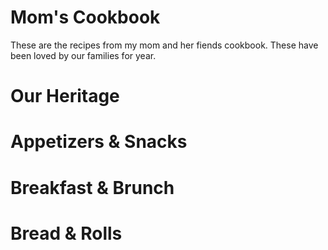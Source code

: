 



# Mom's Cookbook
These are the recipes from my mom and her fiends cookbook. These have been loved by our families for year.
# Our Heritage

<GreatGrandmaOlsonKringla/>
<CookBookDivider/>

# Appetizers & Snacks

<CookBookDivider/>

<CarrieGarbageDip/>
<CookBookDivider/>
<ChiliConQuesa/>
<CookBookDivider/>
<BostwickTacoDip/>
<CookBookDivider/>
<HotSpinichAndArtichokeDip/>
<CookBookDivider/>
<KatieHotArtichokeDip/>
<CookBookDivider/>
<SimpleGranola/>
<CookBookDivider/>
<TortillaRollups/>
<CookBookDivider/>
<OysterSnackCrackers/>
<CookBookDivider/>
<CarmelCorn/>
<CookBookDivider/>
<HeathersDeviledEggs/>
<CookBookDivider/>

# Breakfast & Brunch

<CookBookDivider/>
<BreakfastInAMuffin/>
<CookBookDivider/>
<AuntBonnieBreakfastRolls/>
<CookBookDivider/>
<CoffeeCakeForACrowd/>
<CookBookDivider/>
<RefrigeratorBranMuffins/>
<CookBookDivider/>
<FruitSlush/>
<CookBookDivider/>
<BreakfastPizza/>
<CookBookDivider/>
<BakedEggsAndHashBrowns/>
<CookBookDivider/>
<CreamCheeseCoffeeCake/>
<CookBookDivider/>
<SourCreamCoffeeCake/>
<CookBookDivider/>
<ToddFamousThreeCheeseHamPuff/>
<CookBookDivider/>
<FrenchBreakfastPuffs/>
<CookBookDivider/>
<DanishPastyPuff/>
<CookBookDivider/>
<ToddPancakes/>
<CookBookDivider/>
<GrandpaDeanFrenchToast/>
<CookBookDivider/>
<DanishPancakes/>
<CookBookDivider/>
<DanishPastryPuff2/>
<CookBookDivider/>

# Bread & Rolls

<CookBookDivider/>
<PumpkinBread/> 
<CookBookDivider/>
<BakingMixCheddarGalicBiscuts/> 
<CookBookDivider/>
<MomBananaBread/> 
<CookBookDivider/>



